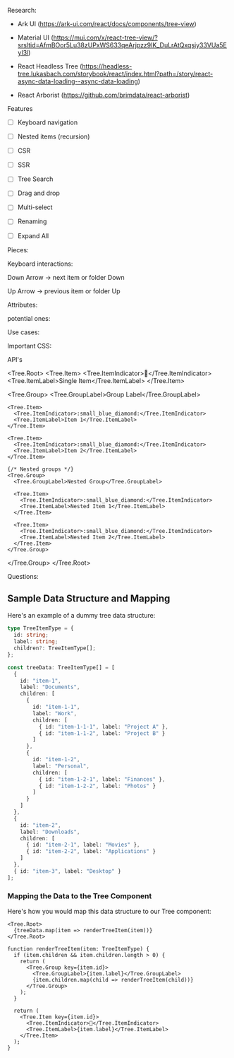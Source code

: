 Research:

- Ark UI (https://ark-ui.com/react/docs/components/tree-view)

- Material UI (https://mui.com/x/react-tree-view/?srsltid=AfmBOor5Lu38zUPxWS633qeArjpzz9IK_DuLrAtQxqsjy33VUa5EyI3l)

- React Headless Tree (https://headless-tree.lukasbach.com/storybook/react/index.html?path=/story/react-async-data-loading--async-data-loading)

- React Arborist (https://github.com/brimdata/react-arborist)

Features

- [ ] Keyboard navigation
- [ ] Nested items (recursion)
- [ ] CSR
- [ ] SSR
- [ ] Tree Search
- [ ] Drag and drop
- [ ] Multi-select
- [ ] Renaming
- [ ] Expand All



Pieces:


Keyboard interactions:

Down Arrow -> next item or folder Down

Up Arrow -> previous item or folder Up



Attributes:


potential ones:


Use cases:


Important CSS:

API's

<Tree.Root>
  <Tree.Item>
    <Tree.ItemIndicator>:small_blue_diamond:</Tree.ItemIndicator>
    <Tree.ItemLabel>Single Item</Tree.ItemLabel>
  </Tree.Item>
  
  <Tree.Group>
    <Tree.GroupLabel>Group Label</Tree.GroupLabel>
    
    <Tree.Item>
      <Tree.ItemIndicator>:small_blue_diamond:</Tree.ItemIndicator>
      <Tree.ItemLabel>Item 1</Tree.ItemLabel>
    </Tree.Item>
    
    <Tree.Item>
      <Tree.ItemIndicator>:small_blue_diamond:</Tree.ItemIndicator>
      <Tree.ItemLabel>Item 2</Tree.ItemLabel>
    </Tree.Item>
    
    {/* Nested groups */}
    <Tree.Group>
      <Tree.GroupLabel>Nested Group</Tree.GroupLabel>
      
      <Tree.Item>
        <Tree.ItemIndicator>:small_blue_diamond:</Tree.ItemIndicator>
        <Tree.ItemLabel>Nested Item 1</Tree.ItemLabel>
      </Tree.Item>
      
      <Tree.Item>
        <Tree.ItemIndicator>:small_blue_diamond:</Tree.ItemIndicator>
        <Tree.ItemLabel>Nested Item 2</Tree.ItemLabel>
      </Tree.Item>
    </Tree.Group>
  </Tree.Group>
</Tree.Root>


Questions:


## Sample Data Structure and Mapping

Here's an example of a dummy tree data structure:

```typescript
type TreeItemType = {
  id: string;
  label: string;
  children?: TreeItemType[];
};

const treeData: TreeItemType[] = [
  {
    id: "item-1",
    label: "Documents",
    children: [
      {
        id: "item-1-1",
        label: "Work",
        children: [
          { id: "item-1-1-1", label: "Project A" },
          { id: "item-1-1-2", label: "Project B" }
        ]
      },
      {
        id: "item-1-2",
        label: "Personal",
        children: [
          { id: "item-1-2-1", label: "Finances" },
          { id: "item-1-2-2", label: "Photos" }
        ]
      }
    ]
  },
  {
    id: "item-2",
    label: "Downloads",
    children: [
      { id: "item-2-1", label: "Movies" },
      { id: "item-2-2", label: "Applications" }
    ]
  },
  { id: "item-3", label: "Desktop" }
];
```

### Mapping the Data to the Tree Component

Here's how you would map this data structure to our Tree component:

```tsx
<Tree.Root>
  {treeData.map(item => renderTreeItem(item))}
</Tree.Root>

function renderTreeItem(item: TreeItemType) {
  if (item.children && item.children.length > 0) {
    return (
      <Tree.Group key={item.id}>
        <Tree.GroupLabel>{item.label}</Tree.GroupLabel>
        {item.children.map(child => renderTreeItem(child))}
      </Tree.Group>
    );
  }
  
  return (
    <Tree.Item key={item.id}>
      <Tree.ItemIndicator>🔹</Tree.ItemIndicator>
      <Tree.ItemLabel>{item.label}</Tree.ItemLabel>
    </Tree.Item>
  );
}
```
